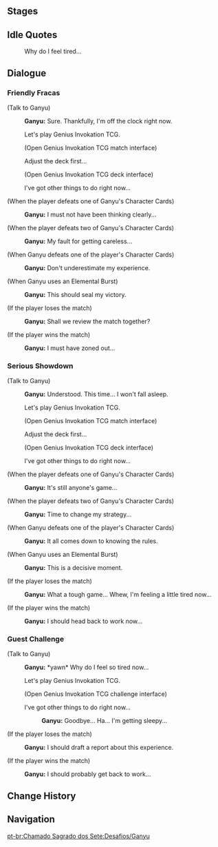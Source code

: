 {{Genius Invokation TCG Character Stages Intro}}

==Stages==
{{Genius Invokation TCG Stages/Detailed|Ganyu}}

==Idle Quotes==
{{Dialogue Start}}
:{{DIcon|Idle}} Why do I feel tired...
{{Dialogue End}}

==Dialogue==
===Friendly Fracas===
{{Dialogue Start}}
;(Talk to Ganyu)
:{{A|vo card ganyu invite easy 01.ogg}} '''Ganyu:''' Sure. Thankfully, I'm off the clock right now.
:{{DIcon|TCG}} Let's play Genius Invokation TCG.
:;(Open Genius Invokation TCG match interface)
:{{DIcon}} Adjust the deck first...
:;(Open Genius Invokation TCG deck interface)
:{{DIcon}} I've got other things to do right now...

;(When the player defeats one of Ganyu's Character Cards)
:{{A|vo card ganyu ingame easy 02.ogg}} '''Ganyu:''' I must not have been thinking clearly...

;(When the player defeats two of Ganyu's Character Cards)
:{{A|vo card ganyu ingame easy 03.ogg}} '''Ganyu:''' My fault for getting careless...

;(When Ganyu defeats one of the player's Character Cards)
:{{A|vo card ganyu ingame easy 01.ogg}} '''Ganyu:''' Don't underestimate my experience.

;(When Ganyu uses an Elemental Burst)
:{{A|vo card ganyu ingame easy 04.ogg}} '''Ganyu:''' This should seal my victory.

;(If the player loses the match)
:{{A|vo card ganyu invite easy 02.ogg}} '''Ganyu:''' Shall we review the match together?

;(If the player wins the match)
:{{A|vo card ganyu invite easy 03.ogg}} '''Ganyu:''' I must have zoned out...
{{Dialogue End}}

===Serious Showdown===
{{Dialogue Start}}
;(Talk to Ganyu)
:{{A|vo card ganyu invite hard 01.ogg}} '''Ganyu:''' Understood. This time... I won't fall asleep.
:{{DIcon|TCG}} Let's play Genius Invokation TCG.
:;(Open Genius Invokation TCG match interface)
:{{DIcon}} Adjust the deck first...
:;(Open Genius Invokation TCG deck interface)
:{{DIcon}} I've got other things to do right now...

;(When the player defeats one of Ganyu's Character Cards)
:{{A|vo card ganyu ingame hard 02.ogg}} '''Ganyu:''' It's still anyone's game...

;(When the player defeats two of Ganyu's Character Cards)
:{{A|vo card ganyu ingame hard 03.ogg}} '''Ganyu:''' Time to change my strategy...

;(When Ganyu defeats one of the player's Character Cards)
:{{A|vo card ganyu ingame hard 01.ogg}} '''Ganyu:''' It all comes down to knowing the rules.

;(When Ganyu uses an Elemental Burst)
:{{A|vo card ganyu ingame hard 04.ogg}} '''Ganyu:''' This is a decisive moment.

;(If the player loses the match)
:{{A|vo card ganyu invite hard 02.ogg}} '''Ganyu:''' What a tough game... Whew, I'm feeling a little tired now...

;(If the player wins the match)
:{{A|vo card ganyu invite hard 03.ogg}} '''Ganyu:''' I should head back to work now...
{{Dialogue End}}

===Guest Challenge===
{{Dialogue Start}}
;(Talk to Ganyu)
:{{A|vo card ganyu freetalk 01.ogg}} '''Ganyu:''' *yawn* Why do I feel so tired now...
:{{DIcon|TCG}} Let's play Genius Invokation TCG.
:;(Open Genius Invokation TCG challenge interface)
:{{DIcon}} I've got other things to do right now...
::{{A|vo card ganyu leave 01.ogg}} '''Ganyu:''' Goodbye... Ha... I'm getting sleepy...

;(If the player loses the match)
:{{A|vo card ganyu endofgame win 01.ogg}} '''Ganyu:''' I should draft a report about this experience.

;(If the player wins the match)
:{{A|vo card ganyu endofgame fail 01.ogg}} '''Ganyu:''' I should probably get back to work...
{{Dialogue End}}

==Change History==
{{Change History|3.3}}

==Navigation==
{{Genius Invokation TCG Stages Navbox}}
[[pt-br:Chamado Sagrado dos Sete:Desafios/Ganyu]]